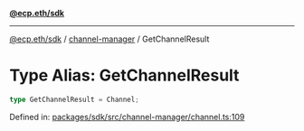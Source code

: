 [**@ecp.eth/sdk**](../../index.mdx)

***

[@ecp.eth/sdk](/sdk-reference/index.mdx) / [channel-manager](/sdk-reference/channel-manager/index.mdx) / GetChannelResult

# Type Alias: GetChannelResult

```ts
type GetChannelResult = Channel;
```

Defined in: [packages/sdk/src/channel-manager/channel.ts:109](https://github.com/ecp-eth/comments-monorepo/blob/main/packages/sdk/src/channel-manager/channel.ts#L109)
